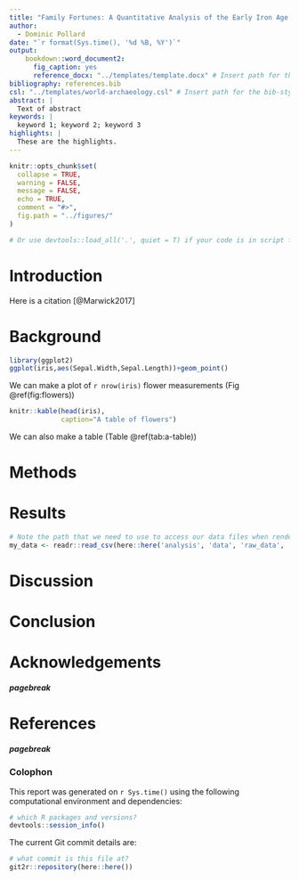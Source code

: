 ```yaml
---
title: "Family Fortunes: A Quantitative Analysis of the Early Iron Age Cemeteries at Knossos, Crete"
author:
  - Dominic Pollard
date: "`r format(Sys.time(), '%d %B, %Y')`"
output: 
    bookdown::word_document2:
      fig_caption: yes
      reference_docx: "../templates/template.docx" # Insert path for the DOCX file
bibliography: references.bib
csl: "../templates/world-archaeology.csl" # Insert path for the bib-style
abstract: |
  Text of abstract
keywords: |
  keyword 1; keyword 2; keyword 3
highlights: |
  These are the highlights. 
---
```



<!-- This is the format for text comments that will be ignored during renderings. Do not put R code in these comments because it will not be ignored. -->

```r
knitr::opts_chunk$set(
  collapse = TRUE,
  warning = FALSE,
  message = FALSE,
  echo = TRUE,
  comment = "#>",
  fig.path = "../figures/"
)

# Or use devtools::load_all('.', quiet = T) if your code is in script files, rather than as functions in the `/R` diretory
```

# Introduction

Here is a citation [@Marwick2017]

# Background

```r
library(ggplot2)
ggplot(iris,aes(Sepal.Width,Sepal.Length))+geom_point()
```

We can make a plot of `r nrow(iris)` flower measurements (Fig \@ref(fig:flowers))


```r
knitr::kable(head(iris),
             caption="A table of flowers")
```

We can also make a table (Table \@ref(tab:a-table))

# Methods

# Results

```r
# Note the path that we need to use to access our data files when rendering this document
my_data <- readr::read_csv(here::here('analysis', 'data', 'raw_data', 'my_csv_file.csv'))
```


# Discussion

# Conclusion

# Acknowledgements

<!-- The following line inserts a page break when the output is MS Word. For page breaks in PDF, use \newpage on its own line.  -->
##### pagebreak

# References 
<!-- The following line ensures the references appear here for the MS Word or HTML output files, rather than right at the end of the document (this will not work for PDF files):  -->
<div id="refs"></div>

##### pagebreak

### Colophon

This report was generated on `r Sys.time()` using the following computational environment and dependencies: 

```r
# which R packages and versions?
devtools::session_info()
```

The current Git commit details are:

```r
# what commit is this file at? 
git2r::repository(here::here())
```
